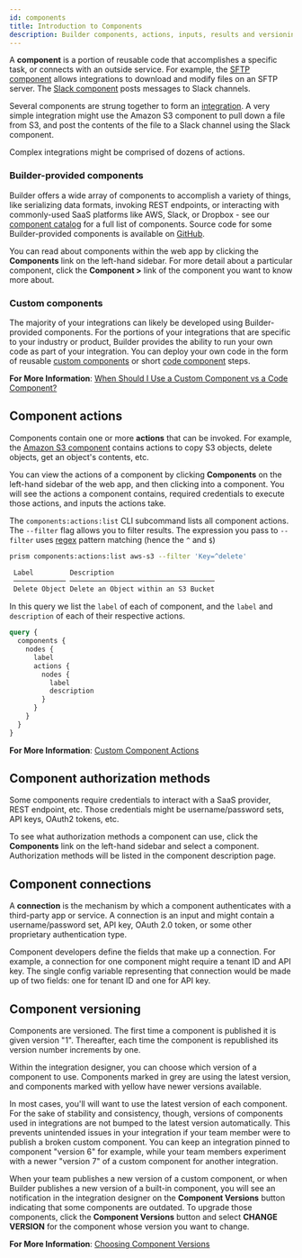 ```yaml
---
id: components
title: Introduction to Components
description: Builder components, actions, inputs, results and versioning
---
```



A **component** is a portion of reusable code that accomplishes a specific task, or connects with an outside service.
For example, the [SFTP component](/docs/composer/builder/builder-components/sftp.mdx) allows integrations to download and modify files on an SFTP server.
The [Slack component](/docs/composer/builder/builder-components/slack.mdx) posts messages to Slack channels.

Several components are strung together to form an [integration](/docs/composer/builder/integrations.mdx).
A very simple integration might use the Amazon S3 component to pull down a file from S3, and post the contents of the file to a Slack channel using the Slack component.

<Screenshot
  filename="components/simple-sample-integration.png"
  maxWidth="300px"
  alt="Simple integration in Builder app"
/>

Complex integrations might be comprised of dozens of actions.

### Builder-provided components

Builder offers a wide array of components to accomplish a variety of things, like serializing data formats, invoking REST endpoints, or interacting with commonly-used SaaS platforms like AWS, Slack, or Dropbox - see our [component catalog](/docs/composer/builder/builder-components/component-catalog.mdx) for a full list of components.
Source code for some Builder-provided components is available on [GitHub](https://github.com/prismatic-io/examples/tree/main/components).

You can read about components within the web app by clicking the **Components** link on the left-hand sidebar.
For more detail about a particular component, click the **Component >** link of the component you want to know more about.

<Screenshot
  filename="components/list-components.png"
  alt="List of components in Builder app"
/>

### Custom components

The majority of your integrations can likely be developed using Builder-provided components.
For the portions of your integrations that are specific to your industry or product, Builder provides the ability to run your own code as part of your integration.
You can deploy your own code in the form of reusable [custom components](/docs/composer/builder/custom-components/code-vs-custom-components.mdx) or short [code component](/docs/composer/builder/builder-components/code.mdx) steps.

**For More Information**:
[When Should I Use a Custom Component vs a Code Component?](/docs/composer/builder/custom-components/code-vs-custom-components.mdx#when-should-i-use-a-custom-component-vs-a-code-component)

## Component actions

Components contain one or more **actions** that can be invoked.
For example, the [Amazon S3 component](/docs/composer/builder/builder-components/aws-s3.mdx) contains actions to copy S3 objects, delete objects, get an object's contents, etc.

<ExampleTabs>
<TabItem value='webapp'>

You can view the actions of a component by clicking **Components** on the left-hand sidebar of the web app, and then clicking into a component.
You will see the actions a component contains, required credentials to execute those actions, and inputs the actions take.

<Screenshot
  filename="components/component-actions.png"
  alt="Component actions in Builder app"
/>

</TabItem>
<TabItem value='cli'>

The `components:actions:list` CLI subcommand lists all component actions.
The `--filter` flag allows you to filter results.
The expression you pass to `--filter` uses [regex](https://regexr.com/) pattern matching (hence the `^` and `$`)

```bash title="List actions of the Amazon S3 component whose keys start with 'delete'"
prism components:actions:list aws-s3 --filter 'Key=^delete'

 Label         Description
 ───────────── ────────────────────────────────────
 Delete Object Delete an Object within an S3 Bucket
```

</TabItem>
<TabItem value='api'>

In this query we list the `label` of each of component, and the `label` and `description` of each of their respective actions.

```graphql
query {
  components {
    nodes {
      label
      actions {
        nodes {
          label
          description
        }
      }
    }
  }
}
```

</TabItem>
</ExampleTabs>

**For More Information**:
[Custom Component Actions](/docs/composer/builder/custom-components/writing-custom-components.mdx#writing-actions)

## Component authorization methods

Some components require credentials to interact with a SaaS provider, REST endpoint, etc.
Those credentials might be username/password sets, API keys, OAuth2 tokens, etc.

To see what authorization methods a component can use, click the **Components** link on the left-hand sidebar and select a component.
Authorization methods will be listed in the component description page.

<Screenshot
  filename="components/component-auth-methods.png"
  alt="Component auth methods in Builder app"
/>

## Component connections

A **connection** is the mechanism by which a component authenticates with a third-party app or service.
A connection is an input and might contain a username/password set, API key, OAuth 2.0 token, or some other proprietary authentication type.

Component developers define the fields that make up a connection.
For example, a connection for one component might require a tenant ID and API key.
The single config variable representing that connection would be made up of two fields: one for tenant ID and one for API key.

## Component versioning

Components are versioned.
The first time a component is published it is given version "1".
Thereafter, each time the component is republished its version number increments by one.

Within the integration designer, you can choose which version of a component to use.
Components marked in grey are using the latest version, and components marked with yellow have newer versions available.

<Screenshot
  filename="shared/component-version-drawer.png"
  maxWidth="500px"
  alt="Component version drawer in Builder app"
/>

In most cases, you'll will want to use the latest version of each component.
For the sake of stability and consistency, though, versions of components used in integrations are not bumped to the latest version automatically.
This prevents unintended issues in your integration if your team member were to publish a broken custom component.
You can keep an integration pinned to component "version 6" for example, while your team members experiment with a newer "version 7" of a custom component for another integration.

When your team publishes a new version of a custom component, or when Builder publishes a new version of a built-in component, you will see an notification in the integration designer on the **Component Versions** button indicating that some components are outdated.
To upgrade those components, click the **Component Versions** button and select **CHANGE VERSION** for the component whose version you want to change.

**For More Information**:
[Choosing Component Versions](/docs/composer/builder/building-integrations.mdx#choosing-component-versions)
